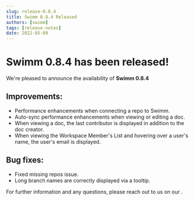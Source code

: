 ```yaml
---
slug: release-0.8.4
title: Swimm 0.8.4 Released
authors: [swimm] 
tags: [release-notes]
date: 2022-05-09
---
```


# Swimm 0.8.4 has been released!

We're pleased to announce the availability of **Swimm 0.8.4**<SwimmMoji text="release"/>

<SwimmReleaseBlogPost version="0.8.4" />

<SwimmReleaseVideo version="0.8.4" />


## Improvements:
 - Performance enhancements when connecting a repo to Swimm.
 - Auto-sync performance enhancements when viewing or editing a doc.
 - When viewing a doc, the last contributor is displayed in addition to the doc creator.
 - When viewing the Workspace Member's List and hovering over a user's name, the user's email is displayed.

## Bug fixes:
 - Fixed missing repos issue.
 - Long branch names are correctly displayed via a tooltip.

For further information and any questions, please reach out to us on our <SwimmLink target="slack" />.

<SwimmReleaseTweet version="0.8.4" />
